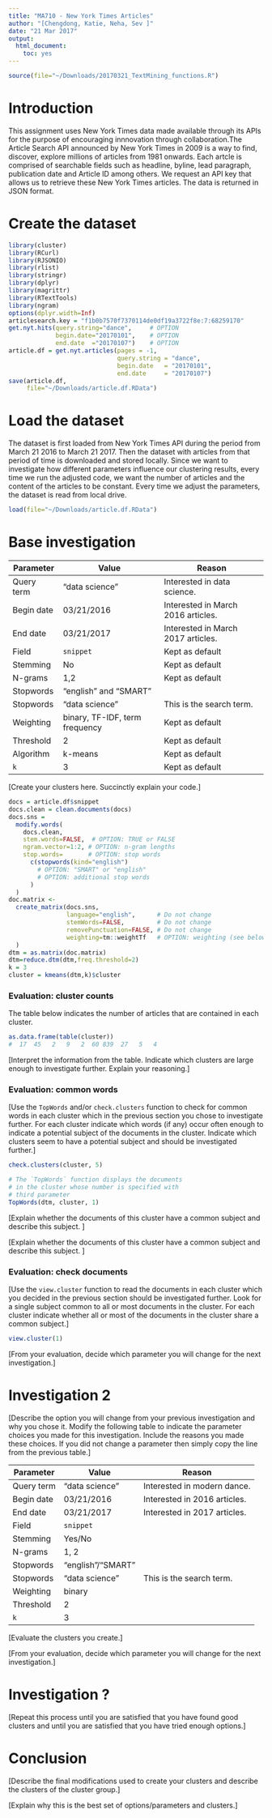 ```yaml
---
title: "MA710 - New York Times Articles"
author: "[Chengdong, Katie, Neha, Sev ]"
date: "21 Mar 2017"
output:
  html_document:
    toc: yes
---
```


```r
source(file="~/Downloads/20170321_TextMining_functions.R")
```


# Introduction

This assignment uses New York Times data made available through its APIs for the purpose of encouraging innnovation through collaboration.The Article Search API announced by New York Times in 2009 is a way to find, discover, explore millions of articles from 1981 onwards. Each artcle is comprised of searchable fields such as headline, byline, lead paragraph, publication date and Article ID among others. We request an API key that allows us to retrieve these New York Times articles. The data is returned in JSON format.
  
# Create the dataset

 
 
```r
library(cluster)
library(RCurl)
library(RJSONIO)
library(rlist)
library(stringr)
library(dplyr)
library(magrittr)
library(RTextTools)
library(ngram)
options(dplyr.width=Inf)
articlesearch.key = "f1b0b7570f7370114de0df19a3722f8e:7:68259170"
get.nyt.hits(query.string="dance",     # OPTION
             begin.date="20170101",    # OPTION
             end.date  ="20170107")    # OPTION
article.df = get.nyt.articles(pages = -1, 
                              query.string = "dance",
                              begin.date   = "20170101",
                              end.date     = "20170107") 
save(article.df, 
     file="~/Downloads/article.df.RData")
```

# Load the dataset

The dataset is first loaded from New York Times API during the period from March 21 2016 to March 21 2017. Then the dataset with articles from that period of time is downloaded and stored locally. Since we want to investigate how different parameters influence our clustering results, every time we run the adjusted code, we want the number of articles and the content of the articles to be constant. Every time we adjust the parameters, the dataset is read from local drive.  

```r
load(file="~/Downloads/article.df.RData")
```
  
# Base investigation



Parameter | Value | Reason
--------- | ----- | ------
Query term | "data science" | Interested in data science.
Begin date | 03/21/2016 | Interested in March 2016 articles.
End date   | 03/21/2017 | Interested in March 2017 articles.
Field      | `snippet` | Kept as default
Stemming   | No | Kept as default
N-grams    | 1,2 | Kept as default
Stopwords  | "english" and "SMART" |
Stopwords  | "data science" | This is the search term.
Weighting  | binary, TF-IDF, term frequency | Kept as default
Threshold  | 2 | Kept as default
Algorithm  | k-means | Kept as default
`k`        | 3 | Kept as default

[Create your clusters here. Succinctly explain your code.] 

```r
docs = article.df$snippet 
docs.clean = clean.documents(docs)
docs.sns = 
  modify.words(
    docs.clean,  
    stem.words=FALSE,  # OPTION: TRUE or FALSE
    ngram.vector=1:2, # OPTION: n-gram lengths
    stop.words=       # OPTION: stop words
      c(stopwords(kind="english")  
        # OPTION: "SMART" or "english" 
        # OPTION: additional stop words
      )
  )
doc.matrix <- 
  create_matrix(docs.sns, 
                language="english",      # Do not change
                stemWords=FALSE,         # Do not change
                removePunctuation=FALSE, # Do not change
                weighting=tm::weightTf   # OPTION: weighting (see below)
  )
dtm = as.matrix(doc.matrix) 
dtm=reduce.dtm(dtm,freq.threshold=2) 
k = 3
cluster = kmeans(dtm,k)$cluster
```

### Evaluation: cluster counts 

The table below indicates the number of articles 
that are contained in each cluster. 
```r
as.data.frame(table(cluster))
#  17  45   2   9   2  60 839  27   5   4 
```
[Interpret the information from the table. 
 Indicate which clusters are large enough to investigate further.
 Explain your reasoning.]

### Evaluation: common words 

[Use the `TopWords` and/or `check.clusters` function to check for common words in 
 each cluster which in the previous section you chose to 
 investigate further. 
 For each cluster indicate which words (if any) occur often enough
 to indicate a potential subject of the documents in the cluster.
 Indicate which clusters seem to have a potential subject and 
 should be investigated further.]


```r
check.clusters(cluster, 5) 
```

```r
# The `TopWords` function displays the documents 
# in the cluster whose number is specified with 
# third parameter
TopWords(dtm, cluster, 1) 
```

[Explain whether the documents of this cluster have a common 
 subject and describe this subject. ]

[Explain whether the documents of this cluster have a common 
 subject and describe this subject. ]

### Evaluation: check documents  

[Use the `view.cluster` function to read the documents in each cluster 
 which you decided in the previous section should be investigated further.
 Look for a single subject common to all or most documents in the cluster.
 For each cluster indicate whether all or most of the documents in the 
 cluster share a common subject.]
 
```r
view.cluster(1)
```

[From your evaluation, decide which parameter you will change for the next investigation.]

# Investigation 2

[Describe the option you will change from your previous investigation and why you chose it.
 Modify the following table to indicate the parameter choices you made for this investigation.
 Include the reasons you made these choices. If you did not change a parameter then simply
 copy the line from the previous table.]

Parameter | Value | Reason
--------- | ----- | ------
Query term | "data science" | Interested in modern dance.
Begin date | 03/21/2016 | Interested in 2016 articles.
End date   | 03/21/2017 | Interested in 2017 articles.
Field      | `snippet` | 
Stemming   | Yes/No | 
N-grams    | 1, 2 |
Stopwords  | "english"/"SMART" |
Stopwords  | "data science" | This is the search term.
Weighting  | binary | 
Threshold  | 2 |
`k`        | 3 |

[Evaluate the clusters you create.]

[From your evaluation, decide which parameter you will change for the next investigation.]

# Investigation ?

[Repeat this process until you are satisfied that you have found good clusters and until you are satisfied that you have tried enough options.]
  
# Conclusion

[Describe the final modifications used to create your clusters 
 and describe the clusters of the cluster group.]

[Explain why this is the best set of options/parameters and clusters.]
